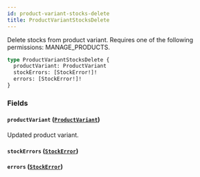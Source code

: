 ```yaml
---
id: product-variant-stocks-delete
title: ProductVariantStocksDelete
---
```


Delete stocks from product variant. Requires one of the following permissions: MANAGE_PRODUCTS.

```graphql
type ProductVariantStocksDelete {
  productVariant: ProductVariant
  stockErrors: [StockError!]!
  errors: [StockError!]!
}
```

### Fields

#### `productVariant` ([`ProductVariant`](../../../developer/api-reference/objects/product-variant))

Updated product variant.

#### `stockErrors` ([`StockError`](../../../developer/api-reference/objects/stock-error))

#### `errors` ([`StockError`](../../../developer/api-reference/objects/stock-error))

